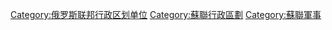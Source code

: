 {{Catmore}}

[[Category:俄罗斯联邦行政区划单位|Category:俄罗斯联邦行政区划单位]]
[[Category:蘇聯行政區劃|Category:蘇聯行政區劃]]
[[Category:蘇聯軍事|Category:蘇聯軍事]]